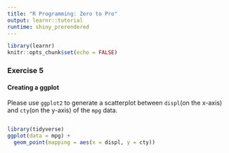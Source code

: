 ```yaml
---
title: "R Programming: Zero to Pro"
output: learnr::tutorial
runtime: shiny_prerendered
---
```


```r
library(learnr)
knitr::opts_chunk$set(echo = FALSE)
```

### Exercise 5 

#### Creating a ggplot

Please use `ggplot2` to generate a scatterplot between `displ`(on the x-axis) and `cty`(on the y-axis) of the `mpg` data.

```r

```

```r
library(tidyverse)
ggplot(data = mpg) + 
  geom_point(mapping = aes(x = displ, y = cty))
```

